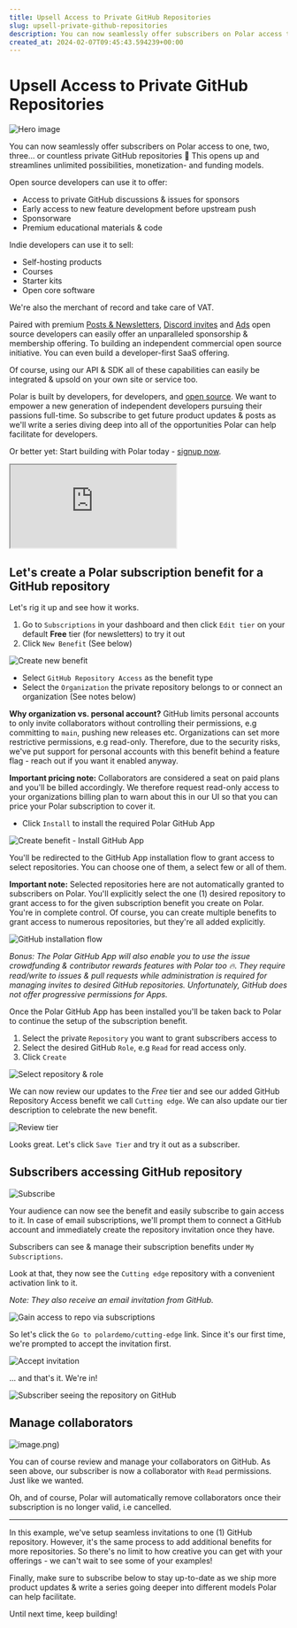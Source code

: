 ```yaml
---
title: Upsell Access to Private GitHub Repositories
slug: upsell-private-github-repositories
description: You can now seamlessly offer subscribers on Polar access to private GitHub repositories
created_at: 2024-02-07T09:45:43.594239+00:00
---
```


<InnerHeaderWrapper>
  <h1>Upsell Access to Private GitHub Repositories</h1>
</InnerHeaderWrapper>

![Hero image](./abstract_03.jpg)

<InnerWrapper>

You can now seamlessly offer subscribers on Polar access to one, two, three... or countless private GitHub repositories 🎉 This opens up and streamlines unlimited possibilities, monetization- and funding models.

Open source developers can use it to offer:

- Access to private GitHub discussions & issues for sponsors
- Early access to new feature development before upstream push
- Sponsorware
- Premium educational materials & code

Indie developers can use it to sell:

- Self-hosting products
- Courses
- Starter kits
- Open core software

We're also the merchant of record and take care of VAT.

Paired with premium [Posts & Newsletters](https://polar.sh/polarsource/posts/polar-creator-platform-for-open-source-developers), [Discord invites](https://polar.sh/polarsource/posts/upsell-discord-invites) and [Ads](https://polar.sh/polarsource/posts/automate-sponsor-logos-ads) open source developers can easily offer an unparalleled sponsorship & membership offering. To building an independent commercial open source initiative. You can even build a developer-first SaaS offering.

Of course, using our API & SDK all of these capabilities can easily be integrated & upsold on your own site or service too.

Polar is built by developers, for developers, and [open source](https://github.com/polarsource/polar). We want to empower a new generation of independent developers pursuing their passions full-time. So subscribe to get future product updates & posts as we'll write a series diving deep into all of the opportunities Polar can help facilitate for developers.

Or better yet: Start building with Polar today - [signup now](https://polar.sh).

<iframe src="https://www.youtube.com/embed/QKx4o0z-SVY"></iframe>

## Let's create a Polar subscription benefit for a GitHub repository

Let's rig it up and see how it works.

1. Go to `Subscriptions` in your dashboard and then click `Edit tier` on your default **Free** tier (for newsletters) to try it out
2. Click `New Benefit` (See below)

![Create new benefit](./image-ILn7PLAZL2eck6O9rKHCJIO4Nlgd4U.png)

- Select `GitHub Repository Access` as the benefit type
- Select the `Organization` the private repository belongs to or connect an organization (See notes below)

**Why organization vs. personal account?** GitHub limits personal accounts to only invite collaborators without controlling their permissions, e.g committing to `main`, pushing new releases etc. Organizations can set more restrictive permissions, e.g read-only. Therefore, due to the security risks, we've put support for personal accounts with this benefit behind a feature flag - reach out if you want it enabled anyway.

**Important pricing note:** Collaborators are considered a seat on paid plans and you'll be billed accordingly. We therefore request read-only access to your organizations billing plan to warn about this in our UI so that you can price your Polar subscription to cover it.

- Click `Install` to install the required Polar GitHub App

![Create benefit - Install GitHub App](./image-h5l5CsSZ3SI7LBg4Mx5fzokNzjpE6S.png)

You'll be redirected to the GitHub App installation flow to grant access to select repositories. You can choose one of them, a select few or all of them.

**Important note:** Selected repositories here are not automatically granted to subscribers on Polar. You'll explicitly select the one (1) desired repository to grant access to for the given subscription benefit you create on Polar. You're in complete control. Of course, you can create multiple benefits to grant access to numerous repositories, but they're all added explicitly.

![GitHub installation flow](./image-0GzjfOkdRqj0QyA07DqFIRstDbsouo.png)

_Bonus: The Polar GitHub App will also enable you to use the issue crowdfunding & contributor rewards features with Polar too 🔥. They require read/write to issues & pull requests while administration is required for managing invites to desired GitHub repositories. Unfortunately, GitHub does not offer progressive permissions for Apps._

Once the Polar GitHub App has been installed you'll be taken back to Polar to continue the setup of the subscription benefit.

1. Select the private `Repository` you want to grant subscribers access to
2. Select the desired GitHub `Role`, e.g `Read` for read access only.
3. Click `Create`

![Select repository & role](./image-MenUSRBNEXfw5ZmFkt5uP6Ffsh0I3q.png)

We can now review our updates to the _Free_ tier and see our added GitHub Repository Access benefit we call `Cutting edge`. We can also update our tier description to celebrate the new benefit.

![Review tier](./image-Z1UfL9ilQFHM64fMqIM3G6vI51bNSv.png)

Looks great. Let's click `Save Tier` and try it out as a subscriber.

## Subscribers accessing GitHub repository

![Subscribe](./image-sGIzRl0if9LmJd9lWhaGDpd6bLnsn3.png)

Your audience can now see the benefit and easily subscribe to gain access to it. In case of email subscriptions, we'll prompt them to connect a GitHub account and immediately create the repository invitation once they have.

Subscribers can see & manage their subscription benefits under `My Subscriptions`.

Look at that, they now see the `Cutting edge` repository with a convenient activation link to it.

_Note: They also receive an email invitation from GitHub._

![Gain access to repo via subscriptions](./image-RxC5k4B9QPNxTGwYZUXhsjpjzKxgEw.png)

So let's click the `Go to polardemo/cutting-edge` link. Since it's our first time, we're prompted to accept the invitation first.

![Accept invitation](./image-qyWQF7WGTkld5JzcbZmvAYjibjspE7.png)

... and that's it. We're in!

![Subscriber seeing the repository on GitHub](./image-RMwsZSbqgWak7MfKjLjLPD8f25U3jq.png)

## Manage collaborators

![image.png)](./image-Ihx3RL0EIobi7KlULBBvfeDYleStKA.png)

You can of course review and manage your collaborators on GitHub. As seen above, our subscriber is now a collaborator with `Read` permissions. Just like we wanted.

Oh, and of course, Polar will automatically remove collaborators once their subscription is no longer valid, i.e cancelled.

---

In this example, we've setup seamless invitations to one (1) GitHub repository. However, it's the same process to add additional benefits for more repositories. So there's no limit to how creative you can get with your offerings - we can't wait to see some of your examples!

Finally, make sure to subscribe below to stay up-to-date as we ship more product updates & write a series going deeper into different models Polar can help facilitate.

Until next time, keep building!

</InnerWrapper>
